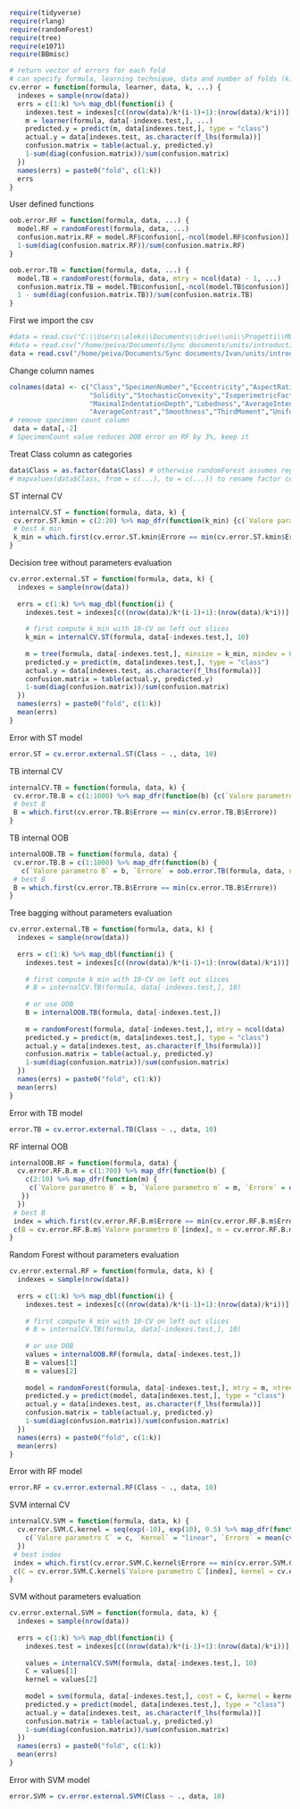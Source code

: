 ```r
require(tidyverse)
require(rlang)
require(randomForest)
require(tree)
require(e1071)
require(BBmisc)
```

```r
# return vector of errors for each fold
# can specify formula, learning technique, data and number of folds (k)
cv.error = function(formula, learner, data, k, ...) {
  indexes = sample(nrow(data))
  errs = c(1:k) %>% map_dbl(function(i) {
    indexes.test = indexes[c((nrow(data)/k*(i-1)+1):(nrow(data)/k*i))] # 1 -> n/k, (n/k) + 1 -> 2*(n/k), ...
    m = learner(formula, data[-indexes.test,], ...)
    predicted.y = predict(m, data[indexes.test,], type = "class")
    actual.y = data[indexes.test, as.character(f_lhs(formula))]
    confusion.matrix = table(actual.y, predicted.y)
    1-sum(diag(confusion.matrix))/sum(confusion.matrix)
  })
  names(errs) = paste0("fold", c(1:k))
  errs
}
```

User defined functions
```r
oob.error.RF = function(formula, data, ...) {
  model.RF = randomForest(formula, data, ...)
  confusion.matrix.RF = model.RF$confusion[,-ncol(model.RF$confusion)]
  1-sum(diag(confusion.matrix.RF))/sum(confusion.matrix.RF)
}

oob.error.TB = function(formula, data, ...) {
  model.TB = randomForest(formula, data, mtry = ncol(data) - 1, ...)
  confusion.matrix.TB = model.TB$confusion[,-ncol(model.TB$confusion)]
  1 - sum(diag(confusion.matrix.TB))/sum(confusion.matrix.TB)
}
```

First we import the csv
```r
#data = read.csv("C:\\Users\\aleks\\Documents\\drive\\uni\\Progetti\\ML\\progetti 2019_20\\leaf\\leaf.csv")
#data = read.csv("/home/peiva/Documents/Sync documents/units/introduction to machine learning and evolutionary robotics/progetti_2019_20/leaf identification/leaf.csv")
data = read.csv("/home/peiva/Documents/Sync documents/Ivan/units/introduction to machine learning and evolutionary robotics/progetti_2019_20/leaf identification/leaf.csv")
```

Change column names
```r
colnames(data) <- c("Class","SpecimenNumber","Eccentricity","AspectRatio","Elongation",
                    "Solidity","StochasticConvexity","IsoperimetricFactor",
                    "MaximalIndentationDepth","Lobedness","AverageIntensity" , 
                    "AverageContrast","Smoothness","ThirdMoment","Uniformity","Entropy")
# remove specimen count column
 data = data[,-2]
# SpecimenCount value reduces OOB error on RF by 3%, keep it
```

Treat Class column as categories
```r
data$Class = as.factor(data$Class) # otherwise randomForest assumes regression
# mapvalues(data$Class, from = c(...), to = c(...)) to rename factor column names
```

ST internal CV
```r
internalCV.ST = function(formula, data, k) {
 cv.error.ST.kmin = c(2:20) %>% map_dfr(function(k_min) {c(`Valore parametro k_min` = k_min, `Errore` = mean(cv.error(formula, tree, data, k, minsize = k_min, mindev = 0)))})
 # best k_min
 k_min = which.first(cv.error.ST.kmin$Errore == min(cv.error.ST.kmin$Errore)) + 1
}
```

Decision tree without parameters evaluation
```r
cv.error.external.ST = function(formula, data, k) {
  indexes = sample(nrow(data))
  
  errs = c(1:k) %>% map_dbl(function(i) {
    indexes.test = indexes[c((nrow(data)/k*(i-1)+1):(nrow(data)/k*i))] # 1 -> n/k, (n/k) + 1 -> 2*(n/k), ...
    
    # first compute k_min with 10-CV on left out slices
    k_min = internalCV.ST(formula, data[-indexes.test,], 10)
    
    m = tree(formula, data[-indexes.test,], minsize = k_min, mindev = 0)
    predicted.y = predict(m, data[indexes.test,], type = "class")
    actual.y = data[indexes.test, as.character(f_lhs(formula))]
    confusion.matrix = table(actual.y, predicted.y)
    1-sum(diag(confusion.matrix))/sum(confusion.matrix)
  })
  names(errs) = paste0("fold", c(1:k))
  mean(errs)
}
```

Error with ST model
```r
error.ST = cv.error.external.ST(Class ~ ., data, 10)
```

TB internal CV
```r
internalCV.TB = function(formula, data, k) {
 cv.error.TB.B = c(1:1000) %>% map_dfr(function(b) {c(`Valore parametro B` = b, `Errore` = mean(cv.error(formula, randomForest, data, k, ntree = b, mtry = ncol(data) - 1)))})
 # best B
 B = which.first(cv.error.TB.B$Errore == min(cv.error.TB.B$Errore))
}
```

TB internal OOB
```r
internalOOB.TB = function(formula, data) {
 cv.error.TB.B = c(1:1000) %>% map_dfr(function(b) {
   c(`Valore parametro B` = b, `Errore` = oob.error.TB(formula, data, ntree = b))})
 # best B
 B = which.first(cv.error.TB.B$Errore == min(cv.error.TB.B$Errore))
}
```

Tree bagging without parameters evaluation
```r
cv.error.external.TB = function(formula, data, k) {
  indexes = sample(nrow(data))
  
  errs = c(1:k) %>% map_dbl(function(i) {
    indexes.test = indexes[c((nrow(data)/k*(i-1)+1):(nrow(data)/k*i))] # 1 -> n/k, (n/k) + 1 -> 2*(n/k), ...
    
    # first compute k_min with 10-CV on left out slices
    # B = internalCV.TB(formula, data[-indexes.test,], 10)
    
    # or use OOB
    B = internalOOB.TB(formula, data[-indexes.test,])
    
    m = randomForest(formula, data[-indexes.test,], mtry = ncol(data) - 1, ntree = B)
    predicted.y = predict(m, data[indexes.test,], type = "class")
    actual.y = data[indexes.test, as.character(f_lhs(formula))]
    confusion.matrix = table(actual.y, predicted.y)
    1-sum(diag(confusion.matrix))/sum(confusion.matrix)
  })
  names(errs) = paste0("fold", c(1:k))
  mean(errs)
}
```

Error with TB model
```r
error.TB = cv.error.external.TB(Class ~ ., data, 10)
```

RF internal OOB
```r
internalOOB.RF = function(formula, data) {
  cv.error.RF.B.m = c(1:700) %>% map_dfr(function(b) {
    c(2:10) %>% map_dfr(function(m) {
     c(`Valore parametro B` = b, `Valore parametro m` = m, `Errore` = oob.error.RF(formula, data, ntree = b, mtry = m))
   })
  })
 # best B
 index = which.first(cv.error.RF.B.m$Errore == min(cv.error.RF.B.m$Errore))
 c(B = cv.error.RF.B.m$`Valore parametro B`[index], m = cv.error.RF.B.m$`Valore parametro m`[index])
}
```

Random Forest without parameters evaluation
```r
cv.error.external.RF = function(formula, data, k) {
  indexes = sample(nrow(data))
  
  errs = c(1:k) %>% map_dbl(function(i) {
    indexes.test = indexes[c((nrow(data)/k*(i-1)+1):(nrow(data)/k*i))] # 1 -> n/k, (n/k) + 1 -> 2*(n/k), ...
    
    # first compute k_min with 10-CV on left out slices
    # B = internalCV.TB(formula, data[-indexes.test,], 10)
    
    # or use OOB
    values = internalOOB.RF(formula, data[-indexes.test,])
    B = values[1]
    m = values[2]
    
    model = randomForest(formula, data[-indexes.test,], mtry = m, ntree = B)
    predicted.y = predict(model, data[indexes.test,], type = "class")
    actual.y = data[indexes.test, as.character(f_lhs(formula))]
    confusion.matrix = table(actual.y, predicted.y)
    1-sum(diag(confusion.matrix))/sum(confusion.matrix)
  })
  names(errs) = paste0("fold", c(1:k))
  mean(errs)
}
```

Error with RF model
```r
error.RF = cv.error.external.RF(Class ~ ., data, 10)
```

SVM internal CV
```r
internalCV.SVM = function(formula, data, k) {
  cv.error.SVM.C.kernel = seq(exp(-10), exp(10), 0.5) %>% map_dfr(function(c) {
    c(`Valore parametro C` = c, `Kernel` = "linear", `Errore` = mean(cv.error(formula, svm, data, k, kernel = "linear", cost = c)))
  })
 # best index
 index = which.first(cv.error.SVM.C.kernel$Errore == min(cv.error.SVM.C.kernel$Errore))
 c(C = cv.error.SVM.C.kernel$`Valore parametro C`[index], kernel = cv.error.SVM.C.kernel$`Kernel`[index])
}
```

SVM without parameters evaluation
```r
cv.error.external.SVM = function(formula, data, k) {
  indexes = sample(nrow(data))
  
  errs = c(1:k) %>% map_dbl(function(i) {
    indexes.test = indexes[c((nrow(data)/k*(i-1)+1):(nrow(data)/k*i))] # 1 -> n/k, (n/k) + 1 -> 2*(n/k), ...
    
    values = internalCV.SVM(formula, data[-indexes.test,], 10)
    C = values[1]
    kernel = values[2]
    
    model = svm(formula, data[-indexes.test,], cost = C, kernel = kernel)
    predicted.y = predict(model, data[indexes.test,], type = "class")
    actual.y = data[indexes.test, as.character(f_lhs(formula))]
    confusion.matrix = table(actual.y, predicted.y)
    1-sum(diag(confusion.matrix))/sum(confusion.matrix)
  })
  names(errs) = paste0("fold", c(1:k))
  mean(errs)
}
```

Error with SVM model
```r
error.SVM = cv.error.external.SVM(Class ~ ., data, 10)
```
